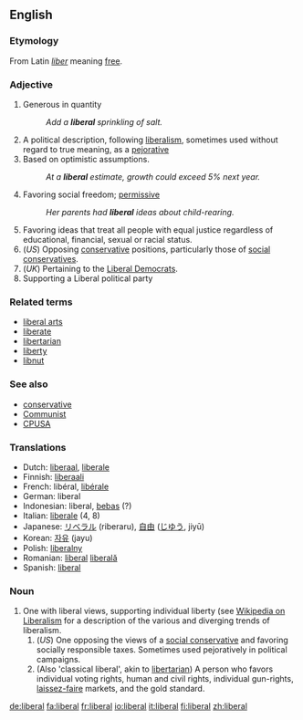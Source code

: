 {{see|Liberal}}
==English==

===Etymology===
From Latin ''[[liber]]'' meaning [[free]].

===Adjective===
{{en-adj}}

# Generous in quantity
#: ''Add a '''liberal''' sprinkling of salt.''
# A political description, following [[liberalism]], sometimes used without regard to true meaning, as a [[pejorative]]
# Based on optimistic assumptions.
#: ''At a '''liberal''' estimate, growth could exceed 5% next year.''
# Favoring social freedom; [[permissive]]
#: ''Her parents had '''liberal''' ideas about child-rearing.''
# Favoring ideas that treat all people with equal justice regardless of educational, financial, sexual or racial status. 
# (''US'') Opposing [[conservative]] positions, particularly those of [[social conservative]]s.
# (''UK'') Pertaining to the [[Liberal Democrat]]s.
# Supporting a Liberal political party

===Related terms===
*[[liberal arts]]
*[[liberate]]
*[[libertarian]]
*[[liberty]]
*[[libnut]]

===See also===
*[[conservative]]
*[[Communist]]
*[[CPUSA]]

===Translations===
*Dutch: [[liberaal]], [[liberale]]
*Finnish: [[liberaali]]
*French: libéral, [[libérale]]
*German: liberal
*Indonesian: liberal, [[bebas]] (?)
*Italian: [[liberale]] (4, 8)
*Japanese: [[リベラル]] (riberaru), [[自由]] ([[じゆう]], jiyū)
*Korean: [[자유]] (jayu)
*Polish: [[liberalny]]
*Romanian: [[liberal]] {{m}} [[liberală]] {{f}}
*Spanish: [[liberal#Spanish|liberal]]

===Noun===
{{en-noun}}

# One with liberal views, supporting individual liberty (see [[w:liberalism|Wikipedia on Liberalism]] for a description of the various and diverging trends of liberalism.
## (''US'') One opposing the views of a [[social conservative]] and favoring socially responsible taxes.  Sometimes used pejoratively in political campaigns.
## (Also 'classical liberal', akin to [[libertarian]]) A person who favors individual voting rights, human and civil rights, individual gun-rights, [[laissez-faire]] markets, and the gold standard.

[[de:liberal]]
[[fa:liberal]]
[[fr:liberal]]
[[io:liberal]]
[[it:liberal]]
[[fi:liberal]]
[[zh:liberal]]